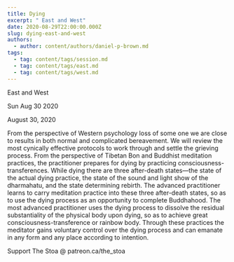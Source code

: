 ```yaml
---
title: Dying
excerpt: " East and West"
date: 2020-08-29T22:00:00.000Z
slug: dying-east-and-west
authors:
  - author: content/authors/daniel-p-brown.md
tags:
  - tag: content/tags/session.md
  - tag: content/tags/east.md
  - tag: content/tags/west.md
---
```




 East and West

Sun Aug 30 2020

August 30, 2020

From the perspective of Western psychology loss of some one we are close to results in both normal and complicated bereavement. We will review the most cynically effective protocols to work through and settle the grieving process. From the perspective of Tibetan Bon and Buddhist meditation practices, the practitioner prepares for dying by practicing consciousness-transferences. While dying there are three after-death states—the state of the actual dying practice, the state of the sound and light show of the dharmahatu, and the state determining rebirth. The advanced practitioner learns to carry meditation practice into these three after-death states, so as to use the dying process as an opportunity to complete Buddhahood. The most advanced practitioner uses the dying process to dissolve the residual substantiality of the physical body upon dying, so as to achieve great consciousness-transference or rainbow body. Through these practices the meditator gains voluntary control over the dying process and can emanate in any form and any place according to intention.

Support The Stoa @ patreon.ca/the_stoa


